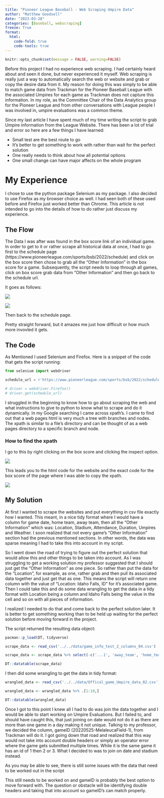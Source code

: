 ```yaml
---
title: "Pioneer League Baseball - Web Scraping Umpire Data"
author: "Matthew Goodsell"
date: "2023-03-28"
categories: [Baseball, webscraping]
freeze: True
format: 
  html: 
    code-fold: true
    code-tools: true
---
```


```r
knitr::opts_chunk$set(message = FALSE, warning=FALSE)
```

Before this project I had no experience web scraping. I had certainly heard about and seen it done, but never experienced it myself. Web scraping is really just a way to automatically search the web or website and grab or copy the desire data from it. My reason for doing this was simply to be able to match game data from Trackman for the Pioneer Baseball League with the associated Umpires for each game as Trackman does not capture this information. In my role, as the Committee Chair of the Data Analytics group for the Pioneer League and from other conversations with League people I was involved in, umpire evaluations was a common theme. 


Since my last article I have spent much of my time writing the script to grab Umpire information from the League Website. There has been a lot of trial and error so here are a few things I have learned: 

* Small test are the best route to go 
* It's better to get something to work with rather than wait for the perfect solution 
* One really needs to think about how all potential options
* One small change can have major affects on the whole program


# My Experience 

I chose to use the python package Selenium as my package. I also decided to use Firefox as my browser choice as well. I had seen both of these used before and Firefox just worked better than Chrome. This article is not intended to go into the details of how to do rather just discuss my experience. 


## The Flow 

The Data I was after was found in the box score link of an individual game. In order to get to it or rather scrape all historical data at once, I had to go first to the schedule page (https://www.pioneerleague.com/sports/bsb/2022/schedule) and click on the box score then chose to grab all the "Other Information" in the box score for a game. Subsequently, the script needs to loop through all games, click on box score grab data from "Other Information" and then go back to the schedule url. 


It goes as follows: 

![](schedule_page.png)

![](box_score_other_information.png)

Then back to the schedule page. 

Pretty straight forward, but it amazes me just how difficult or how much more invovled it gets. 

## The Code

As Mentioned I used Selenium and Firefox. Here is a snippet of the code that gets the script running: 

```python
from selenium import webdriver

schedule_url = r'https://www.pioneerleague.com/sports/bsb/2022/schedule'

# driver = webdriver.Firefox()
# driver.get(schedule_url) 

```


I struggled in the beginning to know how to go about scraping the web and what instructions to give to python to know what to scrape and do it dynamically. In my Google searching I came across xpath's. I came to find out that a web pages html is very much a tree with branches and nodes. The xpath is similar to a file's directory and can be thought of as a web pages directory to a specific branch and node. 

### How to find the xpath

I go to this by right clicking on the box score and clicking the inspect option. 

![](inspect_option.png)

This leads you to the html code for the website and the exact code for the box score of the page where I was able to copy the xpath. 

![](box_score_xpath.png)


## My Solution 

At first I wanted to scrape the websites and put everything in csv file exactly how I wanted. This meant, in a nice tidy format where I would have a column for game date, home team, away team, then all the "Other Information" which was: Location, Stadium, Attendance, Duration, Umpires and Weather. I soon realized that not every game's "Other Information" section had the previous mentioned sections. In other words, the data was sparse meaning I had to take this into account in my script. 

So I went down the road of trying to figure out the perfect solution that would allow this and other things to be taken into account. As I was struggling to get a working solution my professor suggested that I should just get the "Other Information" as one piece. So rather than put the data for the "Location", for example, as one, rather grab and then pull its associated data together and just get that as one. This means the script will return one column with the value of "Location: Idaho Falls, ID" for it's associated game. Then I could take this and do some data wrangling to get the data in a tidy format with Location being a column and Idaho Falls being the value in the cell and so on with all pieces of information.

I realized I needed to do that and come back to the perfect solution later. It is better to get something working than to be held up waiting for the perfect solution before moving forward in the project.

The script returned the resulting data object: 

```r
pacman::p_load(DT, tidyverse)

scrape_data <- read_csv('../../data/game_info_test_2_columns_04.csv')

scrape_data <- scrape_data %>% select(-c('...1', 'away_team', 'home_team', 'teams')) %>%  .[1:10,]

DT::datatable(scrape_data)
```

I then did some wrangling to get the data in tidy format: 

```r
wrangled_data <- read_csv('../../data/Offical_game_Umpire_data_02.csv')

wrangled_data <- wrangled_data %>% .[1:10,]

DT::datatable(wrangled_data)

```


Once I got to this point I knew all I had to do was join the data together and I would be able to start working on Umpire Evaluations. But I failed to, and should have caught this, that just joining on date would not do it as there are more than one game in a day making it not unique. Talking to my professor, we decided the column, gameID (20220525-MelaleucaField-1), from Trackman will do it. I got going down that road and realized that this way would not take into account double headers or simply an operator error where the game gets submitted multiple times. While it is the same game it has an id of 1 then 2 or 3. What I decided to was to join on date and stadium instead. 

As you may be able to see, there is still some issues with the data that need to be worked out in the script


This still needs to be worked on and gameID is probably the best option to move forward with. The question or obstacle will be identifying double headers and taking that into account so gameID's can match properly. 



